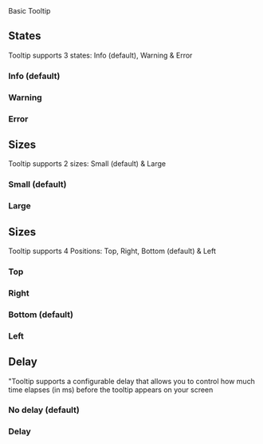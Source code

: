 
<Meta of={Tooltip} />
<Title>Components/Tooltip</Title>
<Subtitle>Basic Tooltip</Subtitle>

<Primary />
<Controls />

## States

Tooltip supports 3 states: Info (default), Warning & Error

### Info (default)

<Canvas of={Tooltip.Info} />

### Warning

<Canvas of={Tooltip.Warning} />

### Error

<Canvas of={Tooltip.Error} />

## Sizes

Tooltip supports 2 sizes: Small (default) & Large

### Small (default)

<Canvas of={Tooltip.Small} />

### Large

<Canvas of={Tooltip.Large} />

## Sizes

Tooltip supports 4 Positions: Top, Right, Bottom (default) & Left

### Top

<Canvas of={Tooltip.Top} />

### Right

<Canvas of={Tooltip.Right} />

### Bottom (default)

<Canvas of={Tooltip.Bottom} />

### Left

<Canvas of={Tooltip.Left} />

## Delay

"Tooltip supports a configurable delay that allows you to control how much time elapses (in ms) before the tooltip appears on your screen

### No delay (default)

<Canvas of={Tooltip.NoDelay} />

### Delay

<Canvas of={Tooltip.Delay} />
